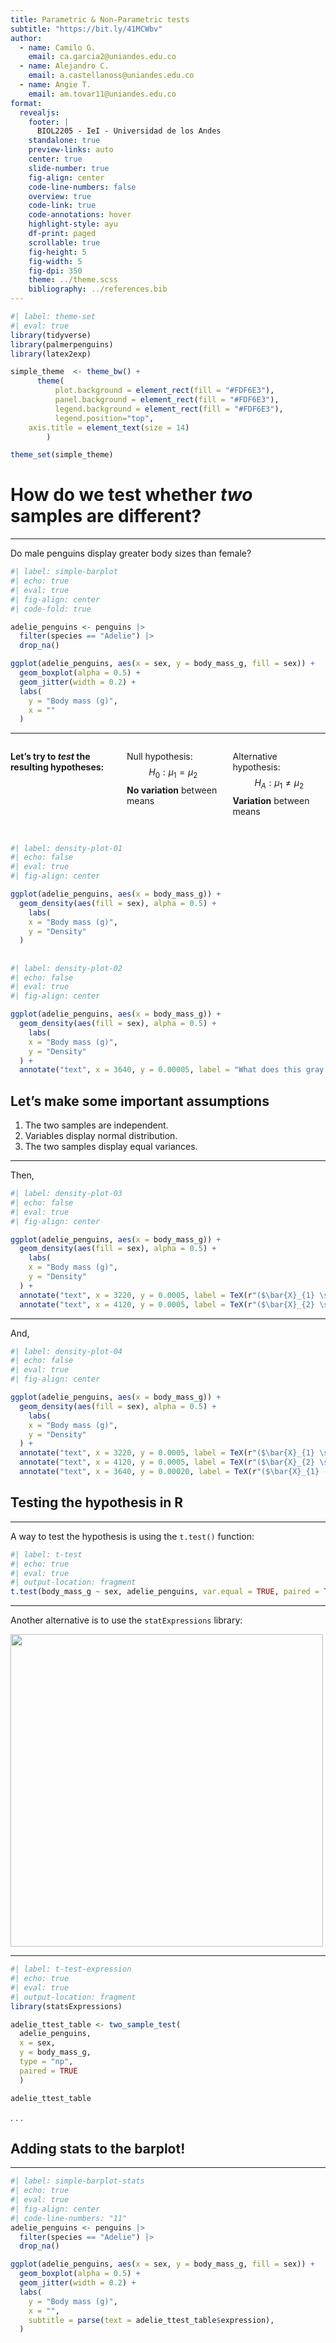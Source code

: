 ```yaml
---
title: Parametric & Non-Parametric tests
subtitle: "https://bit.ly/41MCWbv"
author:
  - name: Camilo G.
    email: ca.garcia2@uniandes.edu.co
  - name: Alejandro C.
    email: a.castellanoss@uniandes.edu.co
  - name: Angie T.
    email: am.tovar11@uniandes.edu.co
format:
  revealjs:
    footer: |
      BIOL2205 - IeI - Universidad de los Andes
    standalone: true
    preview-links: auto
    center: true
    slide-number: true
    fig-align: center
    code-line-numbers: false
    overview: true
    code-link: true
    code-annotations: hover
    highlight-style: ayu
    df-print: paged
    scrollable: true
    fig-height: 5
    fig-width: 5
    fig-dpi: 350
    theme: ../theme.scss
    bibliography: ../references.bib
---
```


```r
#| label: theme-set
#| eval: true
library(tidyverse)
library(palmerpenguins)
library(latex2exp)

simple_theme  <- theme_bw() +
      theme(
          plot.background = element_rect(fill = "#FDF6E3"),
          panel.background = element_rect(fill = "#FDF6E3"),
          legend.background = element_rect(fill = "#FDF6E3"),
          legend.position="top",
    axis.title = element_text(size = 14)
        )

theme_set(simple_theme)
```

# How do we test whether *two* samples are different? {.smaller}

------------------------------------------------------------------------

Do male penguins display greater body sizes than female?

```r
#| label: simple-barplot
#| echo: true
#| eval: true
#| fig-align: center
#| code-fold: true

adelie_penguins <- penguins |>
  filter(species == "Adelie") |>
  drop_na()

ggplot(adelie_penguins, aes(x = sex, y = body_mass_g, fill = sex)) +
  geom_boxplot(alpha = 0.5) +
  geom_jitter(width = 0.2) +
  labs(
    y = "Body mass (g)",
    x = ""
  )
```

------------------------------------------------------------------------

::: columns
**Let's try to *test* the resulting hypotheses:**

::: {.column width="50%"}
Null hypothesis: $$H_{0}: \mu_{1} = \mu_{2}$$ **No variation** between means
:::

::: {.column width="50%"}
Alternative hypothesis: $$H_{A}: \mu_{1} \neq \mu_{2}$$ **Variation** between means
:::
:::

##  {auto-animate="true"}

```r
#| label: density-plot-01
#| echo: false
#| eval: true
#| fig-align: center

ggplot(adelie_penguins, aes(x = body_mass_g)) +
  geom_density(aes(fill = sex), alpha = 0.5) +
    labs(
    x = "Body mass (g)",
    y = "Density"
  )
```

##  {auto-animate="true"}

```r
#| label: density-plot-02
#| echo: false
#| eval: true
#| fig-align: center

ggplot(adelie_penguins, aes(x = body_mass_g)) +
  geom_density(aes(fill = sex), alpha = 0.5) +
    labs(
    x = "Body mass (g)",
    y = "Density"
  ) +
  annotate("text", x = 3640, y = 0.00005, label = "What does this gray area mean?", size = 2.5)
```

## Let's make some important assumptions

1.  The two samples are independent.
2.  Variables display normal distribution.
3.  The two samples display equal variances.

------------------------------------------------------------------------

Then,

```r
#| label: density-plot-03
#| echo: false
#| eval: true
#| fig-align: center

ggplot(adelie_penguins, aes(x = body_mass_g)) +
  geom_density(aes(fill = sex), alpha = 0.5) +
    labs(
    x = "Body mass (g)",
    y = "Density"
  ) +
  annotate("text", x = 3220, y = 0.0005, label = TeX(r"($\bar{X}_{1} \sim N(\mu_{1},s^{2}/n_{1})$)"), size = 3) +
  annotate("text", x = 4120, y = 0.0005, label = TeX(r"($\bar{X}_{2} \sim N(\mu_{2},s^{2}/n_{2})$)"), size = 3)
```

------------------------------------------------------------------------

And,

```r
#| label: density-plot-04
#| echo: false
#| eval: true
#| fig-align: center

ggplot(adelie_penguins, aes(x = body_mass_g)) +
  geom_density(aes(fill = sex), alpha = 0.5) +
    labs(
    x = "Body mass (g)",
    y = "Density"
  ) +
  annotate("text", x = 3220, y = 0.0005, label = TeX(r"($\bar{X}_{1} \sim N(\mu_{1},s^{2}/n_{1})$)"), size = 3) +
  annotate("text", x = 4120, y = 0.0005, label = TeX(r"($\bar{X}_{2} \sim N(\mu_{2},s^{2}/n_{2})$)"), size = 3) +
  annotate("text", x = 3640, y = 0.00020, label = TeX(r"($\bar{X}_{1} - \bar{X}_{2} )"), size = 4)
```

## Testing the hypothesis in R

------------------------------------------------------------------------

A way to test the hypothesis is using the `t.test()` function:

```r
#| label: t-test
#| echo: true
#| eval: true
#| output-location: fragment
t.test(body_mass_g ~ sex, adelie_penguins, var.equal = TRUE, paired = TRUE)
```

------------------------------------------------------------------------

Another alternative is to use the `statExpressions` library:

![](figs/statsexpressions-logo.png){fig-align="center" width="500"}

------------------------------------------------------------------------

```r
#| label: t-test-expression
#| echo: true
#| eval: true
#| output-location: fragment
library(statsExpressions)

adelie_ttest_table <- two_sample_test(
  adelie_penguins,
  x = sex, 
  y = body_mass_g,
  type = "np",
  paired = TRUE
  )

adelie_ttest_table
```

. . .

## Adding stats to the barplot! {.smaller}

------------------------------------------------------------------------

```r
#| label: simple-barplot-stats
#| echo: true
#| eval: true
#| fig-align: center
#| code-line-numbers: "11"
adelie_penguins <- penguins |>
  filter(species == "Adelie") |>
  drop_na()

ggplot(adelie_penguins, aes(x = sex, y = body_mass_g, fill = sex)) +
  geom_boxplot(alpha = 0.5) +
  geom_jitter(width = 0.2) +
  labs(
    y = "Body mass (g)",
    x = "",
    subtitle = parse(text = adelie_ttest_table$expression),
  )
```
